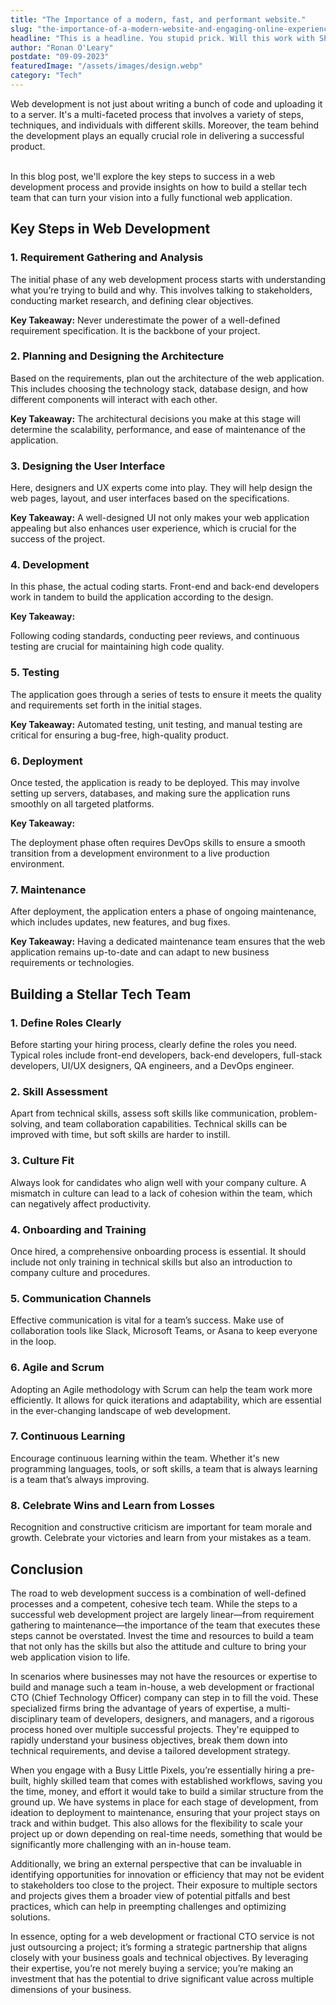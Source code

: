 ```yaml
---
title: "The Importance of a modern, fast, and performant website."
slug: "the-importance-of-a-modern-website-and-engaging-online-experience-for-businesses"
headline: "This is a headline. You stupid prick. Will this work with SPC?"
author: "Ronan O'Leary"
postdate: "09-09-2023"
featuredImage: "/assets/images/design.webp"
category: "Tech"
---
```


Web development is not just about writing a bunch of code and uploading it to a server. It's a multi-faceted process that involves a variety of steps, techniques, and individuals with different skills. Moreover, the team behind the development plays an equally crucial role in delivering a successful product.

<br>
In this blog post, we'll explore the key steps to success in a web development process and provide insights on how to build a stellar tech team that can turn your vision into a fully functional web application.

## **Key Steps in Web Development**

### 1. Requirement Gathering and Analysis

The initial phase of any web development process starts with understanding what you’re trying to build and why. This involves talking to stakeholders, conducting market research, and defining clear objectives.

**Key Takeaway:** Never underestimate the power of a well-defined requirement specification. It is the backbone of your project.

### 2. Planning and Designing the Architecture

Based on the requirements, plan out the architecture of the web application. This includes choosing the technology stack, database design, and how different components will interact with each other.

**Key Takeaway:** The architectural decisions you make at this stage will determine the scalability, performance, and ease of maintenance of the application.

### 3. Designing the User Interface

Here, designers and UX experts come into play. They will help design the web pages, layout, and user interfaces based on the specifications.

**Key Takeaway:** A well-designed UI not only makes your web application appealing but also enhances user experience, which is crucial for the success of the project.

### 4. Development

In this phase, the actual coding starts. Front-end and back-end developers work in tandem to build the application according to the design.

**Key Takeaway:** 

Following coding standards, conducting peer reviews, and continuous testing are crucial for maintaining high code quality.

### 5. Testing

The application goes through a series of tests to ensure it meets the quality and requirements set forth in the initial stages.

**Key Takeaway:** Automated testing, unit testing, and manual testing are critical for ensuring a bug-free, high-quality product.

### 6. Deployment

Once tested, the application is ready to be deployed. This may involve setting up servers, databases, and making sure the application runs smoothly on all targeted platforms.

**Key Takeaway:** 

The deployment phase often requires DevOps skills to ensure a smooth transition from a development environment to a live production environment.

### 7. Maintenance

After deployment, the application enters a phase of ongoing maintenance, which includes updates, new features, and bug fixes.

**Key Takeaway:** Having a dedicated maintenance team ensures that the web application remains up-to-date and can adapt to new business requirements or technologies.


## Building a Stellar Tech Team

### 1. Define Roles Clearly

Before starting your hiring process, clearly define the roles you need. Typical roles include front-end developers, back-end developers, full-stack developers, UI/UX designers, QA engineers, and a DevOps engineer.

### 2. Skill Assessment

Apart from technical skills, assess soft skills like communication, problem-solving, and team collaboration capabilities. Technical skills can be improved with time, but soft skills are harder to instill.

### 3. Culture Fit

Always look for candidates who align well with your company culture. A mismatch in culture can lead to a lack of cohesion within the team, which can negatively affect productivity.

### 4. Onboarding and Training

Once hired, a comprehensive onboarding process is essential. It should include not only training in technical skills but also an introduction to company culture and procedures.

### 5. Communication Channels

Effective communication is vital for a team’s success. Make use of collaboration tools like Slack, Microsoft Teams, or Asana to keep everyone in the loop.

### 6. Agile and Scrum

Adopting an Agile methodology with Scrum can help the team work more efficiently. It allows for quick iterations and adaptability, which are essential in the ever-changing landscape of web development.

### 7. Continuous Learning

Encourage continuous learning within the team. Whether it's new programming languages, tools, or soft skills, a team that is always learning is a team that’s always improving.

### 8. Celebrate Wins and Learn from Losses

Recognition and constructive criticism are important for team morale and growth. Celebrate your victories and learn from your mistakes as a team.

## Conclusion

The road to web development success is a combination of well-defined processes and a competent, cohesive tech team. While the steps to a successful web development project are largely linear—from requirement gathering to maintenance—the importance of the team that executes these steps cannot be overstated. Invest the time and resources to build a team that not only has the skills but also the attitude and culture to bring your web application vision to life. 

In scenarios where businesses may not have the resources or expertise to build and manage such a team in-house, a web development or fractional CTO (Chief Technology Officer) company can step in to fill the void. These specialized firms bring the advantage of years of expertise, a multi-disciplinary team of developers, designers, and managers, and a rigorous process honed over multiple successful projects. They're equipped to rapidly understand your business objectives, break them down into technical requirements, and devise a tailored development strategy.

When you engage with a Busy Little Pixels, you’re essentially hiring a pre-built, highly skilled team that comes with established workflows, saving you the time, money, and effort it would take to build a similar structure from the ground up. We have systems in place for each stage of development, from ideation to deployment to maintenance, ensuring that your project stays on track and within budget. This also allows for the flexibility to scale your project up or down depending on real-time needs, something that would be significantly more challenging with an in-house team. 

Additionally, we bring an external perspective that can be invaluable in identifying opportunities for innovation or efficiency that may not be evident to stakeholders too close to the project. Their exposure to multiple sectors and projects gives them a broader view of potential pitfalls and best practices, which can help in preempting challenges and optimizing solutions. 

In essence, opting for a web development or fractional CTO service is not just outsourcing a project; it’s forming a strategic partnership that aligns closely with your business goals and technical objectives. By leveraging their expertise, you’re not merely buying a service; you’re making an investment that has the potential to drive significant value across multiple dimensions of your business.
<br>